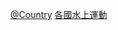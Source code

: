 {{Commons category|Synchronized swimming by country}}
{{Categories by country|nocat}}

[[Category:花样游泳|@Country]]
[[Category:各國水上運動|]]